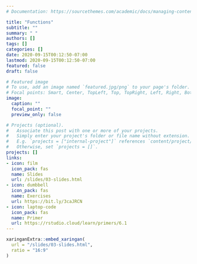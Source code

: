 ```yaml
---
# Documentation: https://sourcethemes.com/academic/docs/managing-content/

title: "Functions"
subtitle: ""
summary: " "
authors: []
tags: []
categories: []
date: 2020-09-15T00:12:50-07:00
lastmod: 2020-09-15T00:12:50-07:00
featured: false
draft: false

# Featured image
# To use, add an image named `featured.jpg/png` to your page's folder.
# Focal points: Smart, Center, TopLeft, Top, TopRight, Left, Right, BottomLeft, Bottom, BottomRight.
image:
  caption: ""
  focal_point: ""
  preview_only: false

# Projects (optional).
#   Associate this post with one or more of your projects.
#   Simply enter your project's folder or file name without extension.
#   E.g. `projects = ["internal-project"]` references `content/project/deep-learning/index.md`.
#   Otherwise, set `projects = []`.
projects: []
links:
- icon: film
  icon_pack: fas
  name: Slides
  url: /slides/03-slides.html
- icon: dumbbell
  icon_pack: fas
  name: Exercises
  url: https://bit.ly/3caJRCN
- icon: laptop-code
  icon_pack: fas
  name: Primer
  url: https://rstudio.cloud/learn/primers/6.1
---
```


```r
xaringanExtra::embed_xaringan(
  url = "/slides/03-slides.html",
  ratio = "16:9"
)
```
